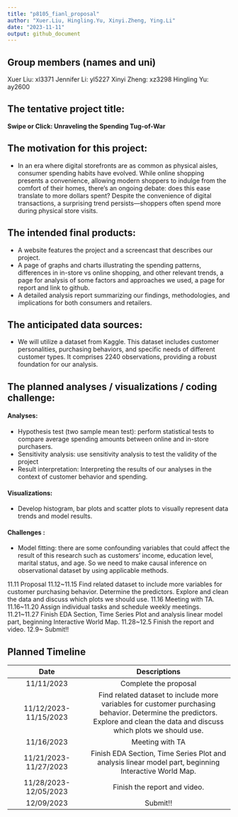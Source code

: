 ```yaml
---
title: "p8105_fianl_proposal"
author: "Xuer.Liu, Hingling.Yu, Xinyi.Zheng, Ying.Li"
date: "2023-11-11"
output: github_document
---
```


## Group members (names and uni)
Xuer Liu: xl3371
Jennifer Li: yl5227
Xinyi Zheng: xz3298
Hingling Yu: ay2600

## The tentative project title:
**Swipe or Click: Unraveling the Spending Tug-of-War**

## The motivation for this project:
- In an era where digital storefronts are as common as physical aisles, consumer spending habits have evolved. While online shopping presents a convenience, allowing modern shoppers to indulge from the comfort of their homes, there's an ongoing debate: does this ease translate to more dollars spent? Despite the convenience of digital transactions, a surprising trend persists—shoppers often spend more during physical store visits. 

## The intended final products:
- A website features the project and a screencast that describes our project.
- A page of graphs and charts illustrating the spending patterns, differences in in-store vs online shopping, and other relevant trends, a page for analysis of some factors and approaches we used, a page for report and link to github.
- A detailed analysis report summarizing our findings, methodologies, and implications for both consumers and retailers.

## The anticipated data sources:
- We will utilize a dataset from Kaggle. This dataset includes customer personalities, purchasing behaviors, and specific needs of different customer types. It comprises 2240 observations, providing a robust foundation for our analysis.

## The planned analyses / visualizations / coding challenge:

#### Analyses:
- Hypothesis test (two sample mean test): perform statistical tests to compare average spending amounts between online and in-store purchasers.
- Sensitivity analysis: use sensitivity analysis to test the validity of the project
- Result interpretation: Interpreting the results of our analyses in the context of customer behavior and spending.

#### Visualizations:
- Develop histogram, bar plots and scatter plots to visually represent data trends and model results.

#### Challenges :
- Model fitting: there are some confounding variables that could affect the result of this research such as customers’ income, education level, marital status, and age. So we need to make causal inference on observational dataset by using applicable methods. 


11.11 Proposal
11.12~11.15 Find related dataset to include more variables for customer purchasing behavior. Determine the predictors. Explore and clean the data and discuss which plots we should use.
11.16 Meeting with TA.
11.16~11.20 Assign individual tasks and schedule weekly meetings. 
11.21~11.27 Finish EDA Section, Time Series Plot and analysis linear model part, beginning Interactive World Map.
11.28~12.5 Finish the report and video.
12.9~  Submit!!

## Planned Timeline
|          Date          |                Descriptions               |
|:----------------------:|:-----------------------------------------:|
| 11/11/2023             | Complete the proposal                     |
| 11/12/2023- 11/15/2023 | Find related dataset to include more variables for customer purchasing behavior. Determine the predictors. Explore and clean the data and discuss which plots we should use.|
| 11/16/2023 | Meeting with TA                                       |
| 11/21/2023- 11/27/2023 | Finish EDA Section, Time Series Plot and analysis linear model part, beginning Interactive World Map.                                     |
| 11/28/2023- 12/05/2023 | Finish the report and video.              |
| 12/09/2023             | Submit!!                                  |

